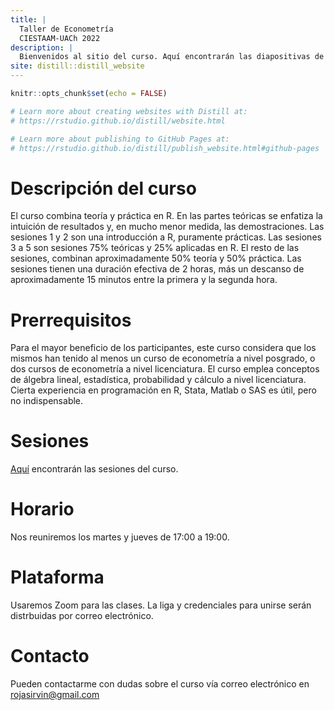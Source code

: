 ```yaml
---
title: |
  Taller de Econometría
  CIESTAAM-UACh 2022
description: |
  Bienvenidos al sitio del curso. Aquí encontrarán las diapositivas de clase, así como los scripts de R y archivos de datos usados en las sesiones.
site: distill::distill_website
---
```


```r
knitr::opts_chunk$set(echo = FALSE)

# Learn more about creating websites with Distill at:
# https://rstudio.github.io/distill/website.html

# Learn more about publishing to GitHub Pages at:
# https://rstudio.github.io/distill/publish_website.html#github-pages

```

# Descripción del curso

El curso combina teoría y práctica en R. En las partes teóricas se enfatiza la intuición de resultados y, en mucho menor medida, las demostraciones. Las sesiones 1 y 2 son una introducción a R, puramente prácticas. Las sesiones 3 a 5 son sesiones 75% teóricas y 25% aplicadas en R. El resto de las sesiones, combinan aproximadamente 50% teoría y 50% práctica. Las sesiones tienen una duración efectiva de 2 horas, más un descanso de aproximadamente 15 minutos entre la primera y la segunda hora.

# Prerrequisitos

Para el mayor beneficio de los participantes, este curso considera que los mismos han tenido al menos un curso de econometría a nivel posgrado, o dos cursos de econometría a nivel licenciatura. El curso emplea conceptos de álgebra lineal, estadística, probabilidad y cálculo a nivel licenciatura. Cierta experiencia en programación en R, Stata, Matlab o SAS es útil, pero no indispensable.

# Sesiones

[Aquí](./sesiones.html) encontrarán las sesiones del curso.

# Horario

Nos reuniremos los martes y jueves de 17:00 a 19:00.

# Plataforma

Usaremos Zoom para las clases. La liga y credenciales para unirse serán distrbuidas por correo electrónico.

# Contacto

Pueden contactarme con dudas sobre el curso vía correo electrónico en [rojasirvin@gmail.com](mailto:rojasirvin@gmail.com)


